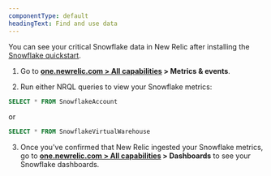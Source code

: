 ```yaml
---
componentType: default
headingText: Find and use data
---
```


You can see your critical Snowflake data in New Relic after installing the [Snowflake quickstart](https://newrelic.com/instant-observability/snowflake).

1. Go to <DNT>**[one.newrelic.com > All capabilities](https://one.newrelic.com/all-capabilities) > Metrics & events**</DNT>.

2. Run either NRQL queries to view your Snowflake metrics:

  ```sql
  SELECT * FROM SnowflakeAccount
  ``` 
  or
  ```sql
  SELECT * FROM SnowflakeVirtualWarehouse
  ``` 
3. Once you've confirmed that New Relic ingested your Snowflake metrics, go to <DNT>**[one.newrelic.com > All capabilities](https://one.newrelic.com/all-capabilities) > Dashboards**</DNT> to see your Snowflake dashboards. 

